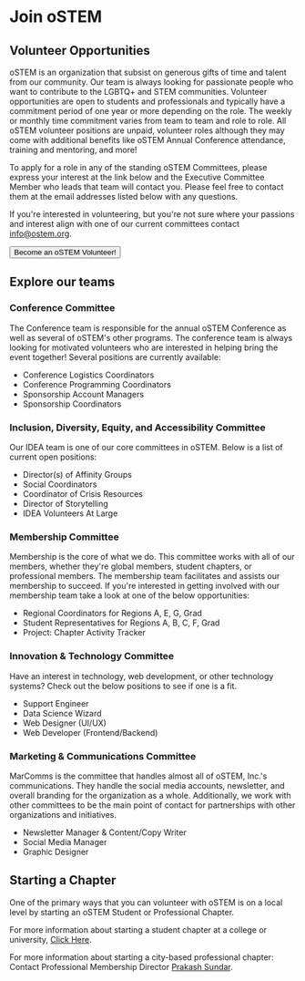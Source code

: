 
# Join oSTEM

## Volunteer Opportunities
oSTEM is an organization that subsist on generous gifts of time and talent from our community. Our team is always looking for passionate people who want to contribute to the LGBTQ+ and STEM communities. Volunteer opportunities are open to students and professionals and typically have a commitment period of one year or more depending on the role. The weekly or monthly time commitment varies from team to team and role to role. All oSTEM volunteer positions are unpaid, volunteer roles although they may come with additional benefits like oSTEM Annual Conference attendance, training and mentoring, and more!

To apply for a role in any of the standing oSTEM Committees, please express your interest at the link below and the Executive Committee Member who leads that team will contact you. Please feel free to contact them at the email addresses listed below with any questions.

If you're interested in volunteering, but you're not sure where your passions and interest align with one of our current committees contact info@ostem.org. 

<div className="flex justify-center p-4">
    <Button onClick={"https://form.jotform.com/203236832461148"}>
        Become an oSTEM Volunteer!
    </Button>
</div>

## Explore our teams

### Conference Committee

The Conference team is responsible for the annual oSTEM Conference as well as several of oSTEM's other programs. The conference team is always looking for motivated volunteers who are interested in helping bring the event together! Several positions are currently available:
* Conference Logistics Coordinators
* Conference Programming Coordinators
* Sponsorship Account Managers
* Sponsorship Coordinators

### Inclusion, Diversity, Equity, and Accessibility Committee

Our IDEA team is one of our core committees in oSTEM. Below is a list of current open positions:
* Director(s) of Affinity Groups
* Social Coordinators
* Coordinator of Crisis Resources
* Director of Storytelling
* IDEA Volunteers At Large

### Membership Committee

Membership is the core of what we do. This committee works with all of our members, whether they're global members, student chapters, or professional members. The membership team facilitates and assists our membership to succeed. If you're interested in getting involved with our membership team take a look at one of the below opportunities:
* Regional Coordinators for Regions A, E, G, Grad
* Student Representatives for Regions A, B, C, F, Grad
* Project: Chapter Activity Tracker

### Innovation & Technology Committee

Have an interest in technology, web development, or other technology systems? Check out the below positions to see if one is a fit.
* Support Engineer
* Data Science Wizard
* Web Designer (UI/UX)
* Web Developer (Frontend/Backend)

### Marketing & Communications Committee

MarComms is the committee that handles almost all of oSTEM, Inc.'s communications. They handle the social media accounts, newsletter, and overall branding for the organization as a whole. Additionally, we work with other committees to be the main point of contact for partnerships with other organizations and initiatives.
* Newsletter Manager & Content/Copy Writer
* Social Media Manager
* Graphic Designer

## Starting a Chapter

One of the primary ways that you can volunteer with oSTEM is on a local level by starting an oSTEM Student or Professional Chapter.

For more information about starting a student chapter at a college or university, [Click Here](https://www.ostem.org/start-chapter).

For more information about starting a city-based professional chapter: Contact Professional Membership Director [Prakash Sundar](prakash.sundar@ostem.org).